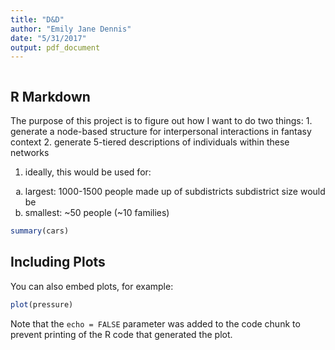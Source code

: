 ```yaml
---
title: "D&D"
author: "Emily Jane Dennis"
date: "5/31/2017"
output: pdf_document
---
```


```r

```

## R Markdown

The purpose of this project is to figure out how I want to do two things:
1. generate a node-based structure for interpersonal interactions in fantasy context
2. generate 5-tiered descriptions of individuals within these networks

1. ideally, this would be used for:
  a. largest: 1000-1500 people made up of subdistricts
      subdistrict size would be
  b. smallest: ~50 people (~10 families)

```r
summary(cars)
```

## Including Plots

You can also embed plots, for example:

```r
plot(pressure)
```

Note that the `echo = FALSE` parameter was added to the code chunk to prevent printing of the R code that generated the plot.
